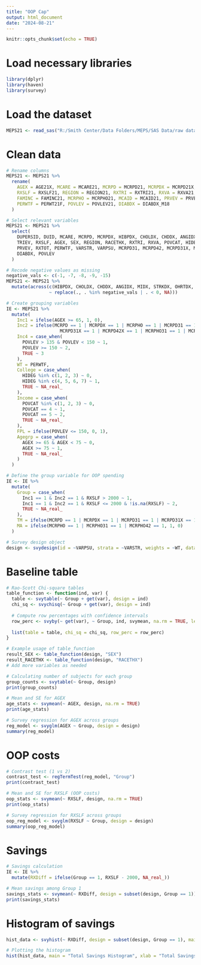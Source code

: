 ```yaml
---
title: "OOP Cap"
output: html_document
date: "2024-08-21"
---
```


```r
knitr::opts_chunk$set(echo = TRUE)
```

# Load necessary libraries
```r
library(dplyr)
library(haven)
library(survey)
```

# Load the dataset
```r
MEPS21 <- read_sas("R:/Smith Center/Data Folders/MEPS/SAS Data/raw data/h233.sas7bdat")
```

# Clean data
```r
# Rename columns
MEPS21 <- MEPS21 %>%
  rename(
    AGEX = AGE21X, MCARE = MCARE21, MCRPD = MCRPD21, MCRPDX = MCRPD21X, TRIEV = TRIEV21,
    RXSLF = RXSLF21, REGION = REGION21, RXTRI = RXTRI21, RXVA = RXVA21, POVCAT = POVCAT21,
    FAMINC = FAMINC21, MCRPHO = MCRPHO21, MCAID = MCAID21, PRVEV = PRVEV21, RXTOT = RXTOT21,
    PERWTF = PERWT21F, POVLEV = POVLEV21, DIABDX = DIABDX_M18
  )

# Select relevant variables
MEPS21 <- MEPS21 %>%
  select(
    DUPERSID, DUID, MCARE, MCRPD, MCRPDX, HIBPDX, CHOLDX, CHDDX, ANGIDX, MIDX, STRKDX, OHRTDX,
    TRIEV, RXSLF, AGEX, SEX, REGION, RACETHX, RXTRI, RXVA, POVCAT, HIDEG, FAMINC, MCRPHO, MCAID,
    PRVEV, RXTOT, PERWTF, VARSTR, VARPSU, MCRPD31, MCRPD42, MCRPD31X, MCRPD42X, MCRPHO31, MCRPHO42,
    DIABDX, POVLEV
  )

# Recode negative values as missing
negative_vals <- c(-1, -7, -8, -9, -15)
MEPS21 <- MEPS21 %>%
  mutate(across(c(HIBPDX, CHOLDX, CHDDX, ANGIDX, MIDX, STRKDX, OHRTDX, DIABDX),
                ~ replace(., . %in% negative_vals | . < 0, NA)))

# Create grouping variables
IE <- MEPS21 %>%
  mutate(
    Inc1 = ifelse(AGEX >= 65, 1, 0),
    Inc2 = ifelse(MCRPD == 1 | MCRPDX == 1 | MCRPHO == 1 | MCRPD31 == 1 | MCRPD42 == 1 |
                    MCRPD31X == 1 | MCRPD42X == 1 | MCRPHO31 == 1 | MCRPHO42 == 1, 1, 0),
    Inc4 = case_when(
      POVLEV > 135 & POVLEV < 150 ~ 1,
      POVLEV >= 150 ~ 2,
      TRUE ~ 3
    ),
    WT = PERWTF,
    College = case_when(
      HIDEG %in% c(1, 2, 3) ~ 0,
      HIDEG %in% c(4, 5, 6, 7) ~ 1,
      TRUE ~ NA_real_
    ),
    Income = case_when(
      POVCAT %in% c(1, 2, 3) ~ 0,
      POVCAT == 4 ~ 1,
      POVCAT == 5 ~ 2,
      TRUE ~ NA_real_
    ),
    FPL = ifelse(POVLEV <= 150, 0, 1),
    Agegrp = case_when(
      AGEX >= 65 & AGEX < 75 ~ 0,
      AGEX >= 75 ~ 1,
      TRUE ~ NA_real_
    )
  )

# Define the group variable for OOP spending
IE <- IE %>%
  mutate(
    Group = case_when(
      Inc1 == 1 & Inc2 == 1 & RXSLF > 2000 ~ 1,
      Inc1 == 1 & Inc2 == 1 & RXSLF <= 2000 & !is.na(RXSLF) ~ 2,
      TRUE ~ NA_real_
    ),
    TM = ifelse(MCRPD == 1 | MCRPDX == 1 | MCRPD31 == 1 | MCRPD31X == 1 | MCRPD42 == 1 | MCRPD42X == 1, 1, 0),
    MA = ifelse(MCRPHO == 1 | MCRPHO31 == 1 | MCRPHO42 == 1, 1, 0)
  )

# Survey design object
design <- svydesign(id = ~VARPSU, strata = ~VARSTR, weights = ~WT, data = IE, nest = TRUE)
```

# Baseline table
```r
# Rao-Scott Chi-square tables
table_function <- function(ind, var) {
  table <- svytable(~ Group + get(var), design = ind)
  chi_sq <- svychisq(~ Group + get(var), design = ind)
  
  # Compute row percentages with confidence intervals
  row_perc <- svyby(~ get(var), ~ Group, ind, svymean, na.rm = TRUE, level = 0.95)
  
  list(table = table, chi_sq = chi_sq, row_perc = row_perc)
}

# Example usage of table_function
result_SEX <- table_function(design, "SEX")
result_RACETHX <- table_function(design, "RACETHX")
# Add more variables as needed

# Calculating number of subjects for each group
group_counts <- svytable(~ Group, design)
print(group_counts)

# Mean and SE for AGEX
age_stats <- svymean(~ AGEX, design, na.rm = TRUE)
print(age_stats)

# Survey regression for AGEX across groups
reg_model <- svyglm(AGEX ~ Group, design = design)
summary(reg_model)
```

# OOP costs
```r
# Contrast test (1 vs 2)
contrast_test <- regTermTest(reg_model, "Group")
print(contrast_test)

# Mean and SE for RXSLF (OOP costs)
oop_stats <- svymean(~ RXSLF, design, na.rm = TRUE)
print(oop_stats)

# Survey regression for RXSLF across groups
oop_reg_model <- svyglm(RXSLF ~ Group, design = design)
summary(oop_reg_model)
```

# Savings
```r
# Savings calculation
IE <- IE %>%
  mutate(RXDiff = ifelse(Group == 1, RXSLF - 2000, NA_real_))

# Mean savings among Group 1
savings_stats <- svymean(~ RXDiff, design = subset(design, Group == 1))
print(savings_stats)
```

# Histogram of savings
```r
hist_data <- svyhist(~ RXDiff, design = subset(design, Group == 1), main = "Histogram of Savings", xlab = "Total Savings ($)")

# Plotting the histogram
hist(hist_data, main = "Total Savings Histogram", xlab = "Total Savings ($)", ylab = "Weighted Population Estimates")
```
